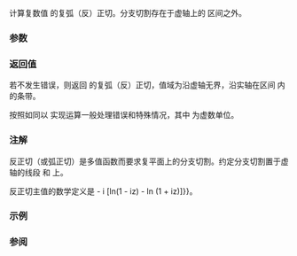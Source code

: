 {{cpp/title|atan{{small|(std::complex)}}}}
{{cpp/numeric/complex/navbar}}
{{ddcl|header=complex|since=c++11|1=
template&lt; class T &gt; 
complex&lt;T&gt; atan( const complex&lt;T&gt;&amp; z );
}}

计算复数值 {{c|z}} 的复弧（反）正切。分支切割存在于虚轴上的 {{math|[−i, +i]}} 区间之外。

===参数===
{{par begin}}
{{par|z|复数值}}
{{par end}}

===返回值===
若不发生错误，则返回 {{c|z}} 的复弧（反）正切，值域为沿虚轴无界，沿实轴在区间 {{math|[−π/2; +π/2]}} 内的条带。

按照如同以 {{box|{{c/core|-i * }}{{tt|{{nbsp}}}}{{ltt|cpp/numeric/complex/atanh|std::atanh}}{{c/core|(i * z)}}}} 实现运算一般处理错误和特殊情况，其中 {{tt|i}} 为虚数单位。

===注解===
反正切（或弧正切）是多值函数而要求复平面上的分支切割。约定分支切割置于虚轴的线段 {{math|(-∞i,-i)}} 和 {{math|(+i,+∞i)}} 上。

反正切主值的数学定义是 {{math|atan z {{=}} -{{mfrac|1|2}} i [ln(1 - iz) - ln (1 + iz)]}}。

===示例===
{{example|
|code=
#include &lt;cmath&gt;
#include &lt;complex&gt;
#include &lt;iostream&gt;

int main()
{
    std::cout &lt;&lt; std::fixed;
    std::complex&lt;double&gt; z1(0.0, 2.0);
    std::cout &lt;&lt; "atan" &lt;&lt; z1 &lt;&lt; " = " &lt;&lt; std::atan(z1) &lt;&lt; '\n';

    std::complex&lt;double&gt; z2(-0.0, 2.0);
    std::cout &lt;&lt; "atan" &lt;&lt; z2 &lt;&lt; " (the other side of the cut) = "
              &lt;&lt; std::atan(z2) &lt;&lt; '\n';

    std::complex&lt;double&gt; z3(0.0, INFINITY);
    std::cout &lt;&lt; "2 * atan" &lt;&lt; z3 &lt;&lt; " = " &lt;&lt; 2.0 * std::atan(z3) &lt;&lt; '\n';
}
|output=
atan(0.000000,2.000000) = (1.570796,0.549306)
atan(-0.000000,2.000000) (the other side of the cut) = (-1.570796,0.549306)
2 * atan(0.000000,inf) = (3.141593,0.000000)
}}

===参阅===
{{dsc begin}}
{{dsc inc|cpp/numeric/complex/dsc asin}}
{{dsc inc|cpp/numeric/complex/dsc acos}}
{{dsc inc|cpp/numeric/complex/dsc tan}}
{{dsc inc|cpp/numeric/math/dsc atan}}
{{dsc inc|cpp/numeric/valarray/dsc atan}}
{{dsc see c|c/numeric/complex/catan}}
{{dsc end}}

{{langlinks|de|en|es|fr|it|ja|pt|ru}}